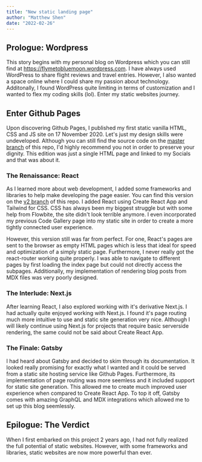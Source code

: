 ```yaml
---
title: "New static landing page"
author: "Matthew Shen"
date: "2022-02-26"
---
```


## Prologue: Wordpress

This story begins with my personal blog on Wordpress which you can still find at https://flymetobluemoon.wordpress.com. I have always used WordPress to share flight reviews and travel entries. However, I also wanted a space online where I could share my passion about technology. Additonally, I found WordPress quite limiting in terms of customization and I wanted to flex my coding skills (lol). Enter my static websites journey.

## Enter Github Pages

Upon discovering Github Pages, I published my first static vanilla HTML, CSS and JS site on 17 November 2020. Let's just my design skills were undeveloped. Although you can still find the source code on the [master branch](https://github.com/flyme2bluemoon/flyme2bluemoon.github.io/tree/master) of this repo, I'd highly recommend you not in order to preserve your dignity. This edition was just a single HTML page and linked to my Socials and that was about it.

### The Renaissance: React

As I learned more about web development, I added some frameworks and libraries to help make developing the page easier. You can find this version on the [v2 branch](https://github.com/flyme2bluemoon/flyme2bluemoon.github.io/tree/v2) of this repo. I added React using Create React App and Tailwind for CSS. CSS has always been my biggest struggle but with some help from Flowbite, the site didn't look terrible anymore. I even incorporated my previous Code Gallery page into my static site in order to create a more tightly connected user experience.

However, this version still was far from perfect. For one, React's pages are sent to the browser as empty HTML pages which is less that ideal for speed and optimization of a simply static page. Furthermore, I never really got the react-router working quite properly. I was able to navigate to different pages by first loading the index page but could not directly access the subpages. Additionally, my implementation of rendering blog posts from MDX files was very poorly designed.

### The Interlude: Next.js

After learning React, I also explored working with it's derivative Next.js. I had actually quite enjoyed working with Next.js. I found it's page routing much more intuitive to use and static site generation very nice. Although I will likely continue using Next.js for projects that require basic serverside rendering, the same could not be said about Create React App.

### The Finale: Gatsby

I had heard about Gatsby and decided to skim through its documentation. It looked really promising for exactly what I wanted and it could be served from a static site hosting service like Github Pages. Furthermore, its implementation of page routing was more seemless and it included support for static site generation. This allowed me to create much improved user experience when compared to Create React App. To top it off, Gatsby comes with amazing GraphQL and MDX integrations which allowed me to set up this blog seemlessly.

## Epilogue: The Verdict

When I first embarked on this project 2 years ago, I had not fully realized the full potential of static websites. However, with some frameworks and libraries, static websites are now more powerful than ever.
